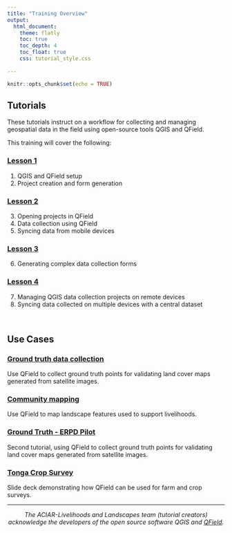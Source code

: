 ```yaml
---
title: "Training Overview"
output: 
  html_document:
    theme: flatly
    toc: true
    toc_depth: 4
    toc_float: true
    css: tutorial_style.css
    
---
```


```r
knitr::opts_chunk$set(echo = TRUE)
```

## Tutorials

These tutorials instruct on a workflow for collecting and managing geospatial data in the field using open-source tools QGIS and QField. 

This training will cover the following:

### [Lesson 1](lesson_1.html)

1. QGIS and QField setup 
2. Project creation and form generation

### [Lesson 2](lesson_2.html)

3. Opening projects in QField
4. Data collection using QField
5. Syncing data from mobile devices

### [Lesson 3](lesson_3.html)

6. Generating complex data collection forms

### [Lesson 4](lesson_4.html)

7. Managing QGIS data collection projects on remote devices
8. Syncing data collected on multiple devices with a central dataset

<br>

## Use Cases

### [Ground truth data collection](usecase_groundtruth.html)

Use QField to collect ground truth points for validating land cover maps generated from satellite images.

### [Community mapping](usecase_communitymap.html)

Use QField to map landscape features used to support livelihoods.

### [Ground Truth - ERPD Pilot](usecase_erpdpilot.html)

Second tutorial, using QField to collect ground truth points for validating land cover maps generated from satellite images.

### [Tonga Crop Survey](tonga_crop_survey_1.html)

Slide deck demonstrating how QField can be used for farm and crop surveys.

<div class="tocify-extend-page" data-unique="tocify-extend-page" style="height: 0;"></div>
<footer>
<p>
<hr>
<div style="text-align: center;">
*The ACIAR-Livelihoods and Landscapes team (tutorial creators) acknowledge the developers of the open source software QGIS and [QField](https://qfield.org).*</div>
</p>
</footer>
